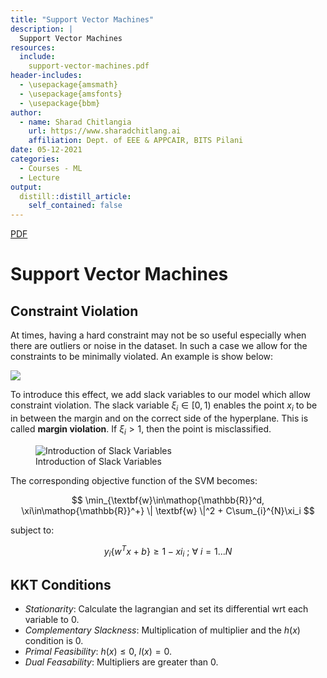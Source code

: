 ```yaml
---
title: "Support Vector Machines"
description: |
  Support Vector Machines
resources:
  include:
    support-vector-machines.pdf
header-includes:
  - \usepackage{amsmath}
  - \usepackage{amsfonts}
  - \usepackage{bbm}
author:
  - name: Sharad Chitlangia
    url: https://www.sharadchitlang.ai
    affiliation: Dept. of EEE & APPCAIR, BITS Pilani 
date: 05-12-2021
categories:
  - Courses - ML
  - Lecture
output: 
  distill::distill_article:
    self_contained: false
---
```

<aside>
[PDF](./support-vector-machines.pdf)
</aside>

# Support Vector Machines

## Constraint Violation

At times, having a hard constraint may not be so useful especially when there are outliers or noise in the dataset. In 
such a case we allow for the constraints to be minimally violated. An example is show below:

![](margins.png)

To introduce this effect, we add slack variables to our model which allow constraint violation. The slack variable $\xi_i 
\in [0,1)$ enables the point $x_i$ to be in between the margin and on the correct side of the hyperplane.
This is called __margin violation__. If $\xi_i > 1$, then the point is misclassified.

![Introduction of Slack Variables](XI.png)

The corresponding objective function of the SVM becomes:

$$ \min_{\textbf{w}\in\mathop{\mathbb{R}}^d, \xi\in\mathop{\mathbb{R}}^+} \| \textbf{w} \|^2 + C\sum_{i}^{N}\xi_i $$

subject to:

$$ y_i\{w^Tx+b\} \geq 1 - xi_i\ ;\ \forall\ i=1...N $$

## KKT Conditions
* _Stationarity_: Calculate the lagrangian and set its differential wrt each variable to $0$.
* _Complementary Slackness_: Multiplication of multiplier and the $h(x)$ condition is 0.
* _Primal Feasibility_: $h(x) \leq 0$, $l(x) = 0$.
* _Dual Feasability_: Multipliers are greater than $0$.

